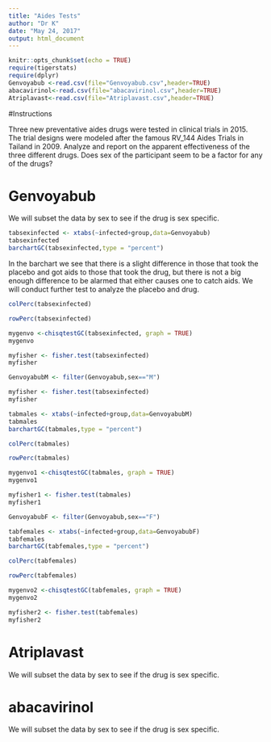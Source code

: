 ---
title: "Aides Tests"
author: "Dr K"
date: "May 24, 2017"
output: html_document
---

```{r setup, include=FALSE}
knitr::opts_chunk$set(echo = TRUE)
require(tigerstats)
require(dplyr)
Genvoyabub <-read.csv(file="Genvoyabub.csv",header=TRUE)
abacavirinol<-read.csv(file="abacavirinol.csv",header=TRUE)
Atriplavast<-read.csv(file="Atriplavast.csv",header=TRUE)
```

#Instructions

Three new preventative aides drugs were tested in clinical trials in 2015. The trial designs were modeled after the famous RV_144 Aides Trials in Tailand in 2009.  Analyze and report on the apparent effectiveness of the three different drugs. Does sex of the participant seem to be a factor for any of the drugs?


# Genvoyabub

We will subset the data by sex to see if the drug is sex specific.
```{r}
tabsexinfected <- xtabs(~infected+group,data=Genvoyabub)
tabsexinfected
barchartGC(tabsexinfected,type = "percent")
```

In the barchart we see that there is a slight difference in those that took the placebo and got aids to those that took the drug, but there is not a big enough difference to be alarmed that either causes one to catch aids. We will conduct further test to analyze the placebo and drug.


```{r}
colPerc(tabsexinfected)
```

```{r}
rowPerc(tabsexinfected)
```

```{r}
mygenvo <-chisqtestGC(tabsexinfected, graph = TRUE) 
mygenvo
```


```{r}
myfisher <- fisher.test(tabsexinfected)
myfisher
```



```{r}
GenvoyabubM <- filter(Genvoyabub,sex=="M")
```

```{r}
myfisher <- fisher.test(tabsexinfected)
myfisher
```

```{r}
tabmales <- xtabs(~infected+group,data=GenvoyabubM)
tabmales
barchartGC(tabmales,type = "percent")
```

```{r}
colPerc(tabmales)
```

```{r}
rowPerc(tabmales)
```

```{r}
mygenvo1 <-chisqtestGC(tabmales, graph = TRUE) 
mygenvo1
```

```{r}
myfisher1 <- fisher.test(tabmales)
myfisher1
```

```{r}
GenvoyabubF <- filter(Genvoyabub,sex=="F")
```

```{r}
tabfemales <- xtabs(~infected+group,data=GenvoyabubF)
tabfemales
barchartGC(tabfemales,type = "percent")
```

```{r}
colPerc(tabfemales)
```

```{r}
rowPerc(tabfemales)
```

```{r}
mygenvo2 <-chisqtestGC(tabfemales, graph = TRUE) 
mygenvo2
```

```{r}
myfisher2 <- fisher.test(tabfemales)
myfisher2
```

# Atriplavast

We will subset the data by sex to see if the drug is sex specific.



# abacavirinol

We will subset the data by sex to see if the drug is sex specific.






